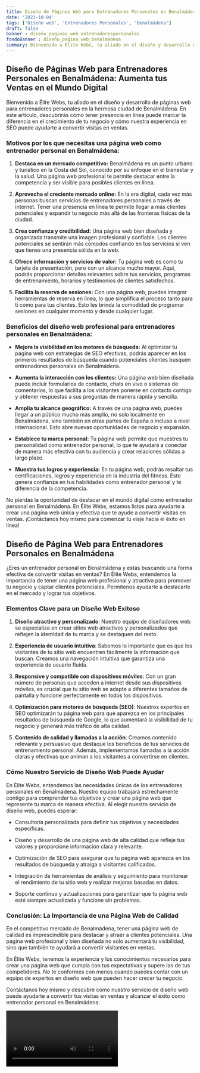 ```yaml
---
title: Diseño de Páginas Web para Entrenadores Personales en Benalmádena
date: '2023-10-04'
tags: ['Diseño web', 'Entrenadores Personales', 'Benalmádena']
draft: false
banner : diseño_paginas_web_entrenadorespersonales
fondoBanner : diseño_pagina_web_benalmádena
summary: Bienvenido a Élite Webs, tu aliado en el diseño y desarrollo de páginas web para entrenadores personales en la hermosa ciudad de Benalmádena. En este artículo, descubrirás cómo tener presencia en línea puede marcar la diferencia en el crecimiento de tu negocio y cómo nuestra experiencia en SEO puede ayudarte a convertir visitas en ventas.
---
```


## Diseño de Páginas Web para Entrenadores Personales en Benalmádena: Aumenta tus Ventas en el Mundo Digital

Bienvenido a Élite Webs, tu aliado en el diseño y desarrollo de páginas web para entrenadores personales en la hermosa ciudad de Benalmádena. En este artículo, descubrirás cómo tener presencia en línea puede marcar la diferencia en el crecimiento de tu negocio y cómo nuestra experiencia en SEO puede ayudarte a convertir visitas en ventas.

### Motivos por los que necesitas una página web como entrenador personal en Benalmádena:

1. **Destaca en un mercado competitivo:** Benalmádena es un punto urbano y turístico en la Costa del Sol, conocido por su enfoque en el bienestar y la salud. Una página web profesional te permite destacar entre la competencia y ser visible para posibles clientes en línea.

2. **Aprovecha el creciente mercado online:** En la era digital, cada vez más personas buscan servicios de entrenadores personales a través de internet. Tener una presencia en línea te permite llegar a más clientes potenciales y expandir tu negocio más allá de las fronteras físicas de la ciudad.

3. **Crea confianza y credibilidad:** Una página web bien diseñada y organizada transmite una imagen profesional y confiable. Los clientes potenciales se sentirán más cómodos confiando en tus servicios si ven que tienes una presencia sólida en la web.

4. **Ofrece información y servicios de valor:** Tu página web es como tu tarjeta de presentación, pero con un alcance mucho mayor. Aquí, podrás proporcionar detalles relevantes sobre tus servicios, programas de entrenamiento, horarios y testimonios de clientes satisfechos.

5. **Facilita la reserva de sesiones:** Con una página web, puedes integrar herramientas de reserva en línea, lo que simplifica el proceso tanto para ti como para tus clientes. Esto les brinda la comodidad de programar sesiones en cualquier momento y desde cualquier lugar.

### Beneficios del diseño web profesional para entrenadores personales en Benalmádena:

- **Mejora la visibilidad en los motores de búsqueda:** Al optimizar tu página web con estrategias de SEO efectivas, podrás aparecer en los primeros resultados de búsqueda cuando potenciales clientes busquen entrenadores personales en Benalmádena.

- **Aumenta la interacción con los clientes:** Una página web bien diseñada puede incluir formularios de contacto, chats en vivo o sistemas de comentarios, lo que facilita a los visitantes ponerse en contacto contigo y obtener respuestas a sus preguntas de manera rápida y sencilla.

- **Amplía tu alcance geográfico:** A través de una página web, puedes llegar a un público mucho más amplio, no solo localmente en Benalmádena, sino también en otras partes de España o incluso a nivel internacional. Esto abre nuevas oportunidades de negocio y expansión.

- **Establece tu marca personal:** Tu página web permite que muestres tu personalidad como entrenador personal, lo que te ayudará a conectar de manera más efectiva con tu audiencia y crear relaciones sólidas a largo plazo.

- **Muestra tus logros y experiencia:** En tu página web, podrás resaltar tus certificaciones, logros y experiencia en la industria del fitness. Esto genera confianza en tus habilidades como entrenador personal y te diferencia de la competencia.

No pierdas la oportunidad de destacar en el mundo digital como entrenador personal en Benalmádena. En Élite Webs, estamos listos para ayudarte a crear una página web única y efectiva que te ayude a convertir visitas en ventas. ¡Contáctanos hoy mismo para comenzar tu viaje hacia el éxito en línea!

<GifSeo />

<Cta />

## Diseño de Página Web para Entrenadores Personales en Benalmádena

¿Eres un entrenador personal en Benalmádena y estás buscando una forma efectiva de convertir visitas en ventas? En Élite Webs, entendemos la importancia de tener una página web profesional y atractiva para promover tu negocio y captar clientes potenciales. Permítenos ayudarte a destacarte en el mercado y lograr tus objetivos.

### Elementos Clave para un Diseño Web Exitoso

1. **Diseño atractivo y personalizado**: Nuestro equipo de diseñadores web se especializa en crear sitios web atractivos y personalizados que reflejen la identidad de tu marca y se destaquen del resto.

2. **Experiencia de usuario intuitiva**: Sabemos lo importante que es que los visitantes de tu sitio web encuentren fácilmente la información que buscan. Creamos una navegación intuitiva que garantiza una experiencia de usuario fluida.

3. **Responsive y compatible con dispositivos móviles**: Con un gran número de personas que acceden a internet desde sus dispositivos móviles, es crucial que tu sitio web se adapte a diferentes tamaños de pantalla y funcione perfectamente en todos los dispositivos.

4. **Optimización para motores de búsqueda (SEO)**: Nuestros expertos en SEO optimizarán tu página web para que aparezca en los principales resultados de búsqueda de Google, lo que aumentará la visibilidad de tu negocio y generará más tráfico de alta calidad.

5. **Contenido de calidad y llamadas a la acción**: Creamos contenido relevante y persuasivo que destaque los beneficios de tus servicios de entrenamiento personal. Además, implementamos llamadas a la acción claras y efectivas que animan a los visitantes a convertirse en clientes.

### Cómo Nuestro Servicio de Diseño Web Puede Ayudar

En Élite Webs, entendemos las necesidades únicas de los entrenadores personales en Benalmádena. Nuestro equipo trabajará estrechamente contigo para comprender tus objetivos y crear una página web que represente tu marca de manera efectiva. Al elegir nuestro servicio de diseño web, puedes esperar:

- Consultoría personalizada para definir tus objetivos y necesidades específicas.

- Diseño y desarrollo de una página web de alta calidad que refleje tus valores y proporcione información clara y relevante.

- Optimización de SEO para asegurar que tu página web aparezca en los resultados de búsqueda y atraiga a visitantes calificados.

- Integración de herramientas de análisis y seguimiento para monitorear el rendimiento de tu sitio web y realizar mejoras basadas en datos.

- Soporte continuo y actualizaciones para garantizar que tu página web esté siempre actualizada y funcione sin problemas.

### Conclusión: La Importancia de una Página Web de Calidad

En el competitivo mercado de Benalmádena, tener una página web de calidad es imprescindible para destacar y atraer a clientes potenciales. Una página web profesional y bien diseñada no solo aumentará tu visibilidad, sino que también te ayudará a convertir visitantes en ventas.

En Élite Webs, tenemos la experiencia y los conocimientos necesarios para crear una página web que cumpla con tus expectativas y supere las de tus competidores. No te conformes con menos cuando puedes contar con un equipo de expertos en diseño web que pueden hacer crecer tu negocio.

Contáctanos hoy mismo y descubre cómo nuestro servicio de diseño web puede ayudarte a convertir tus visitas en ventas y alcanzar el éxito como entrenador personal en Benalmádena.

<Video />

<CtaBot job='Entrenadores Personales' city='Benalmádena'/>

<Gmaps query='Benalmádena+españa+maps' />